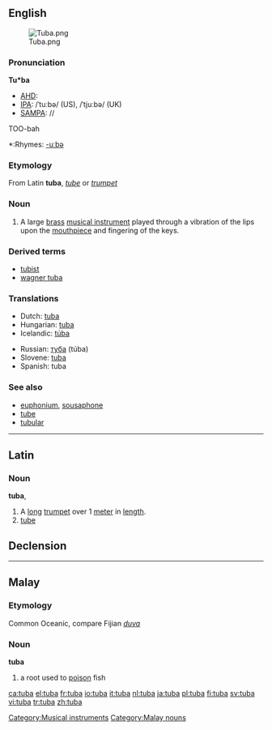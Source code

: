 {{see|túba}}
{{wikipedia}}
==English==
[[Image:Tuba.png|thumb]]

===Pronunciation===
'''Tu*ba'''
*[[AHD]]:
*[[IPA]]: /ˈtuːbə/ (US), /ˈtjuːbə/ (UK)
*[[SAMPA]]: //
TOO-bah
*:Rhymes: [[Rhymes:English:-uːbə|-uːbə]]

===Etymology===
From Latin '''tuba''', ''[[tube]]'' or ''[[trumpet]]''

===Noun===
{{en-noun}}

# A large [[brass]] [[musical instrument]] played through a vibration of the lips upon the [[mouthpiece]] and fingering of the keys.

===Derived terms===
*[[tubist]]
*[[wagner tuba]]

{{rfc-level|Translations at L3+}}

===Translations===
{{top}}
*Dutch: [[#Dutch|tuba]] {{m}}
*Hungarian: [[#Hungarian|tuba]]
*Icelandic: [[túba]] {{f}}
{{mid}}
*Russian: [[туба]] (túba) {{f}}
*Slovene: [[tuba]] {{f}}
*Spanish: tuba {{f}}
{{bottom}}

===See also===
* [[euphonium]], [[sousaphone]]
* [[tube]]
* [[tubular]]

----

==Latin==

===Noun===
'''tuba''', {{f}}

# A [[long]] [[trumpet]] over 1 [[meter]] in [[length]].
# [[tube]]

==Declension==
{{ladecl1}}
{{la-decl-1st|tub}}
----

==Malay==

===Etymology===
Common Oceanic, compare Fijian ''[[duva]]''

===Noun===
'''tuba'''

# a root used to [[poison]] fish

[[Category:Musical instruments]]
[[Category:Malay nouns]]

[[ca:tuba]]
[[el:tuba]]
[[fr:tuba]]
[[io:tuba]]
[[it:tuba]]
[[nl:tuba]]
[[ja:tuba]]
[[pl:tuba]]
[[fi:tuba]]
[[sv:tuba]]
[[vi:tuba]]
[[tr:tuba]]
[[zh:tuba]]